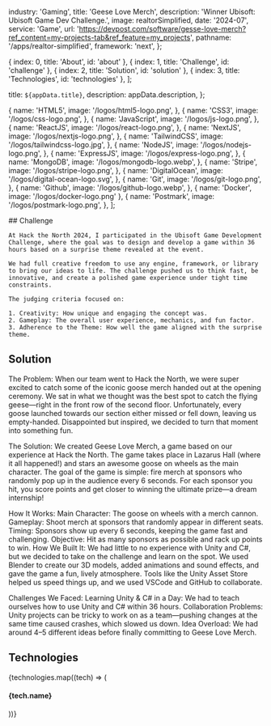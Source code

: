 
  industry: 'Gaming',
  title: 'Geese Love Merch',
  description: 'Winner Ubisoft: Ubisoft Game Dev Challenge.',
  image: realtorSimplified,
  date: '2024-07',
  service: 'Game',
  url: 'https://devpost.com/software/gesse-love-merch?ref_content=my-projects-tab&ref_feature=my_projects',
  pathname: '/apps/realtor-simplified',
  framework: 'next',
};

  { index: 0, title: 'About', id: 'about' },
  { index: 1, title: 'Challenge', id: 'challenge' },
  { index: 2, title: 'Solution', id: 'solution' },
  { index: 3, title: 'Technologies', id: 'technologies' },
];

  title: `${appData.title}`,
  description: appData.description,
};

  {
    name: 'HTML5',
    image: '/logos/html5-logo.png',
  },
  {
    name: 'CSS3',
    image: '/logos/css-logo.png',
  },
  {
    name: 'JavaScript',
    image: '/logos/js-logo.png',
  },
  {
    name: 'ReactJS',
    image: '/logos/react-logo.png',
  },
  {
    name: 'NextJS',
    image: '/logos/nextjs-logo.png',
  },
  {
    name: 'TailwindCSS',
    image: '/logos/tailwindcss-logo.jpg',
  },
  {
    name: 'NodeJS',
    image: '/logos/nodejs-logo.png',
  },
  {
    name: 'ExpressJS',
    image: '/logos/express-logo.png',
  },
  {
    name: 'MongoDB',
    image: '/logos/mongodb-logo.webp',
  },
  {
    name: 'Stripe',
    image: '/logos/stripe-logo.png',
  },
  {
    name: 'DigitalOcean',
    image: '/logos/digital-ocean-logo.svg',
  },
  {
    name: 'Git',
    image: '/logos/git-logo.png',
  },
  {
    name: 'Github',
    image: '/logos/github-logo.webp',
  },
  { name: 'Docker', image: '/logos/docker-logo.png' },
  {
    name: 'Postmark',
    image: '/logos/postmark-logo.png',
  },
];

<Container>

<Border className="my-8" />

  <Section id="challenge">
    ## Challenge

    At Hack the North 2024, I participated in the Ubisoft Game Development Challenge, where the goal was to design and develop a game within 36 hours based on a surprise theme revealed at the event.
    
    We had full creative freedom to use any engine, framework, or library to bring our ideas to life. The challenge pushed us to think fast, be innovative, and create a polished game experience under tight time constraints.
    
    The judging criteria focused on:

    1. Creativity: How unique and engaging the concept was.
    2. Gameplay: The overall user experience, mechanics, and fun factor.
    3. Adherence to the Theme: How well the game aligned with the surprise theme.

  </Section>

<Border className="my-8" />

<Section id="solution">

## Solution

<AppSolution image='realtor-simplified.png' href={appData.url}>
  
The Problem:
When our team went to Hack the North, we were super excited to catch some of the iconic goose merch handed out at the opening ceremony. We sat in what we thought was the best spot to catch the flying geese—right in the front row of the second floor. Unfortunately, every goose launched towards our section either missed or fell down, leaving us empty-handed. Disappointed but inspired, we decided to turn that moment into something fun.

The Solution:
We created Geese Love Merch, a game based on our experience at Hack the North. The game takes place in Lazarus Hall (where it all happened!) and stars an awesome goose on wheels as the main character. The goal of the game is simple: fire merch at sponsors who randomly pop up in the audience every 6 seconds. For each sponsor you hit, you score points and get closer to winning the ultimate prize—a dream internship!

How It Works:
Main Character: The goose on wheels with a merch cannon.
Gameplay: Shoot merch at sponsors that randomly appear in different seats.
Timing: Sponsors show up every 6 seconds, keeping the game fast and challenging.
Objective: Hit as many sponsors as possible and rack up points to win.
How We Built It:
We had little to no experience with Unity and C#, but we decided to take on the challenge and learn on the spot. We used Blender to create our 3D models, added animations and sound effects, and gave the game a fun, lively atmosphere. Tools like the Unity Asset Store helped us speed things up, and we used VSCode and GitHub to collaborate.

Challenges We Faced:
Learning Unity & C# in a Day: We had to teach ourselves how to use Unity and C# within 36 hours.
Collaboration Problems: Unity projects can be tricky to work on as a team—pushing changes at the same time caused crashes, which slowed us down.
Idea Overload: We had around 4–5 different ideas before finally committing to Geese Love Merch.


</AppSolution>

</Section>

<Border className="my-8" />

<Section id="technologies">

## Technologies

<FadeInStagger className="flex gap-4 mt-6 flex-wrap" faster once>
  {technologies.map((tech) => (
    <FadeIn key={tech.name}>
      <div className="mt-auto">
        <Image
          src={tech.image}
          className="object-contain rounded-md m-auto"
          alt=""
          height={64}
          width={64}
          style={{
            width: 64,
            height: 64,
          }}
        />
        <h4 className="text-sm font-semibold tracking-tight text-[#525df3] text-center bg-white rounded-full w-min px-2 m-2 mx-auto">{tech.name}</h4>
      </div>
    </FadeIn>
  ))}
</FadeInStagger>

</Section>

</Container>
